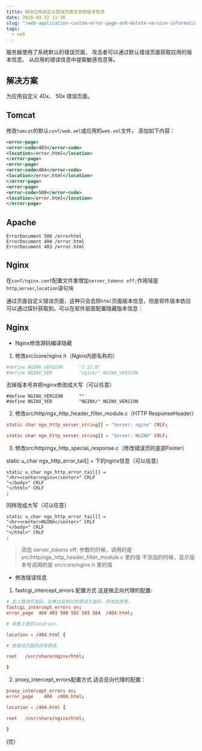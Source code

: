 ```yaml
---
title: WEB应用自定义错误页面及去除版本信息
date: 2020-03-22 11:36
slug: "/web-application-custom-error-page-and-delete-version-information.html"
tags:
  - web
---
```


服务器使用了系统默认的错误页面， 攻击者可以通过默认错误页面获取应用的版本信息、 从应用的错误信息中提取敏感信息等。

## 解决方案
为应用自定义 40x、 50x 错误页面。

## Tomcat
修改`tomcat`的默认`conf/web.xml`或应用的`web.xml`文件， 添加如下内容：
```xml
<error-page>
<error-code>403</error-code>
<location>/error.html</location>
</error-page>
<error-page>
<error-code>404</error-code>
<location>/error.html</location>
</error-page>
<error-page>
<error-code>500</error-code>
<location>/error.html</location>
</error-page>
```
## Apache
```
ErrorDocument 500 /errorhtml
ErrorDocument 404 /error.html
ErrorDocument 403 /error.html
```


## Nginx

在`conf/nginx.conf`配置文件里增加`server_tokens off;`作用域是`http`,`server`,`location`语句块


通过页面自定义错误页面，这种只会去除`html`页面版本信息，但是软件版本依旧可以通过探针获取到。可以在软件层面配置隐藏版本信息：

## Nginx

- Nginx修改源码编译隐藏
1. 修改src/core/nginx.h（Nginx内部名称的）
```conf
#define NGINX_VERSION      "1.12.0"
#define NGINX_VER          "nginx/" NGINX_VERSION
```
去掉版本号并把nginx修改成大写（可以任意）
```
#define NGINX_VERSION      ""
#define NGINX_VER          "NGINX/" NGINX_VERSION
```
2. 修改src/http/ngx_http_header_filter_module.c（HTTP ResponseHeader）

```conf
static char ngx_http_server_string[] = "Server: nginx" CRLF;
```

```conf
static char ngx_http_server_string[] = "Server: NGINX" CRLF;
```

3. 修改src/http/ngx_http_special_response.c（修改错误页的底部Footer）

static u_char ngx_http_error_tail[] = 下的nginx信息（可以任意）
```
static u_char ngx_http_error_tail[] =
"<hr><center>nginx</center>" CRLF
"</body>" CRLF
"</html>" CRLF
;
```
同样改成大写（可以任意）
```
static u_char ngx_http_error_tail[] =
"<hr><center>NGINX</center>" CRLF
"</body>" CRLF
"</html>" CRLF
;
```
> 添加 server_tokens off; 参数的时候，调用的是 src/http/ngx_http_header_filter_module.c 里的值
不添加的时候，显示版本号调用的是 src/core/nginx.h 里的值
- 修改错误信息
1. fastcgi_intercept_errors 配置方式
这是做正向代理的配置:

```conf
# 定义错误页面码，如果出现相应的错误页面码，转发到那里。
fastcgi_intercept_errors on;
error_page  404 403 500 502 503 504  /404.html;

# 承接上面的location。

location = /404.html {

# 放错误页面的目录路径。

root   /usr/share/nginx/html;

}
```
2. proxy_intercept_errors配置方式
适合反向代理的配置：

```conf
proxy_intercept_errors on;
error_page    404  /404.html;

location = /404.html {

root   /usr/share/nginx/html;

}
```

(完）
